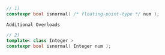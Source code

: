 ```cpp
// 1)
constexpr bool isnormal( /* floating-point-type */ num );
```

`Additional Overloads`

```cpp
// 2)
template< class Integer >
constexpr bool isnormal( Integer num );
```